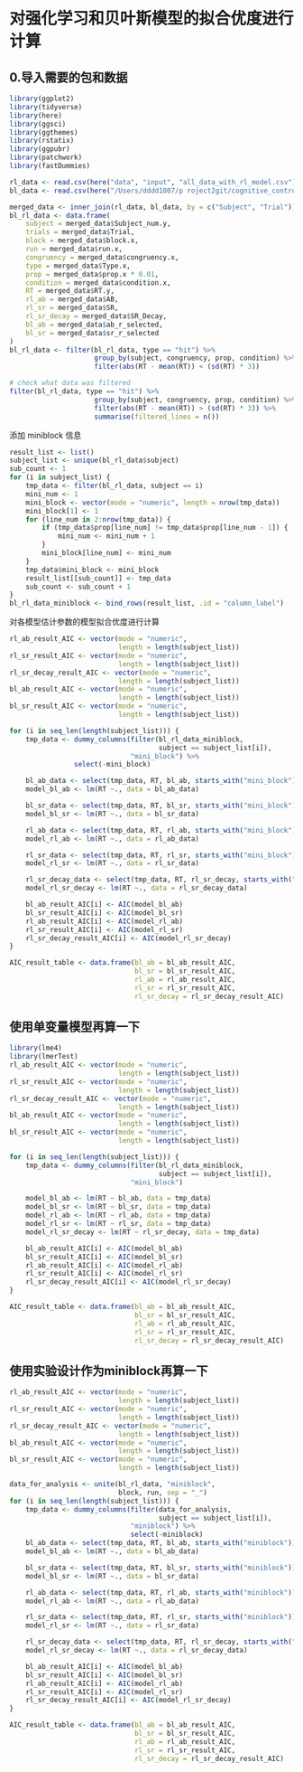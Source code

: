# 对强化学习和贝叶斯模型的拟合优度进行计算

## 0.导入需要的包和数据
```r
library(ggplot2)
library(tidyverse)
library(here)
library(ggsci)
library(ggthemes)
library(rstatix)
library(ggpubr)
library(patchwork)
library(fastDummies)

rl_data <- read.csv(here("data", "input", "all_data_with_rl_model.csv"))
bl_data <- read.csv(here("/Users/dddd1007/p roject2git/cognitive_control_model/data/input/all_data_with_sr_ab_bayesian_learner.csv"))

merged_data <- inner_join(rl_data, bl_data, by = c("Subject", "Trial"))
bl_rl_data <- data.frame(
    subject = merged_data$Subject_num.y,
    trials = merged_data$Trial, 
    block = merged_data$block.x,
    run = merged_data$run.x,
    congruency = merged_data$congruency.x,
    type = merged_data$Type.x,
    prop = merged_data$prop.x * 0.01,
    condition = merged_data$condition.x,
    RT = merged_data$RT.y,
    rl_ab = merged_data$AB,
    rl_sr = merged_data$SR,
    rl_sr_decay = merged_data$SR_Decay,
    bl_ab = merged_data$ab_r_selected,
    bl_sr = merged_data$sr_r_selected
)
bl_rl_data <- filter(bl_rl_data, type == "hit") %>%
                     group_by(subject, congruency, prop, condition) %>%
                     filter(abs(RT - mean(RT)) < (sd(RT) * 3))

# check what data was filtered
filter(bl_rl_data, type == "hit") %>%
                     group_by(subject, congruency, prop, condition) %>%
                     filter(abs(RT - mean(RT)) > (sd(RT) * 3)) %>%
                     summarise(filtered_lines = n())
```

添加 miniblock 信息
```r
result_list <- list()
subject_list <- unique(bl_rl_data$subject)
sub_count <- 1
for (i in subject_list) {
    tmp_data <- filter(bl_rl_data, subject == i)
    mini_num <- 1
    mini_block <- vector(mode = "numeric", length = nrow(tmp_data))
    mini_block[1] <- 1
    for (line_num in 2:nrow(tmp_data)) {
        if (tmp_data$prop[line_num] != tmp_data$prop[line_num - 1]) {
            mini_num <- mini_num + 1
        }
        mini_block[line_num] <- mini_num
    }
    tmp_data$mini_block <- mini_block
    result_list[[sub_count]] <- tmp_data
    sub_count <- sub_count + 1
}
bl_rl_data_miniblock <- bind_rows(result_list, .id = "column_label")
```

对各模型估计参数的模型拟合优度进行计算
```r
rl_ab_result_AIC <- vector(mode = "numeric", 
                           length = length(subject_list))
rl_sr_result_AIC <- vector(mode = "numeric", 
                           length = length(subject_list))
rl_sr_decay_result_AIC <- vector(mode = "numeric", 
                           length = length(subject_list))
bl_ab_result_AIC <- vector(mode = "numeric", 
                           length = length(subject_list))
bl_sr_result_AIC <- vector(mode = "numeric", 
                           length = length(subject_list))

for (i in seq_len(length(subject_list))) {
    tmp_data <- dummy_columns(filter(bl_rl_data_miniblock,
                                     subject == subject_list[i]),
                              "mini_block") %>%
                select(-mini_block)

    bl_ab_data <- select(tmp_data, RT, bl_ab, starts_with("mini_block"))
    model_bl_ab <- lm(RT ~., data = bl_ab_data)

    bl_sr_data <- select(tmp_data, RT, bl_sr, starts_with("mini_block"))
    model_bl_sr <- lm(RT ~., data = bl_sr_data)

    rl_ab_data <- select(tmp_data, RT, rl_ab, starts_with("mini_block"))
    model_rl_ab <- lm(RT ~., data = rl_ab_data)

    rl_sr_data <- select(tmp_data, RT, rl_sr, starts_with("mini_block"))
    model_rl_sr <- lm(RT ~., data = rl_sr_data)

    rl_sr_decay_data <- select(tmp_data, RT, rl_sr_decay, starts_with("mini_block"))
    model_rl_sr_decay <- lm(RT ~., data = rl_sr_decay_data)

    bl_ab_result_AIC[i] <- AIC(model_bl_ab)
    bl_sr_result_AIC[i] <- AIC(model_bl_sr)
    rl_ab_result_AIC[i] <- AIC(model_rl_ab)
    rl_sr_result_AIC[i] <- AIC(model_rl_sr)
    rl_sr_decay_result_AIC[i] <- AIC(model_rl_sr_decay)
}
```

```r
AIC_result_table <- data.frame(bl_ab = bl_ab_result_AIC,
                               bl_sr = bl_sr_result_AIC,
                               rl_ab = rl_ab_result_AIC,
                               rl_sr = rl_sr_result_AIC,
                               rl_sr_decay = rl_sr_decay_result_AIC)
```

## 使用单变量模型再算一下
```r
library(lme4)
library(lmerTest)
rl_ab_result_AIC <- vector(mode = "numeric",
                           length = length(subject_list))
rl_sr_result_AIC <- vector(mode = "numeric",
                           length = length(subject_list))
rl_sr_decay_result_AIC <- vector(mode = "numeric",
                           length = length(subject_list))
bl_ab_result_AIC <- vector(mode = "numeric",
                           length = length(subject_list))
bl_sr_result_AIC <- vector(mode = "numeric",
                           length = length(subject_list))

for (i in seq_len(length(subject_list))) {
    tmp_data <- dummy_columns(filter(bl_rl_data_miniblock,
                                     subject == subject_list[i]),
                              "mini_block")

    model_bl_ab <- lm(RT ~ bl_ab, data = tmp_data)
    model_bl_sr <- lm(RT ~ bl_sr, data = tmp_data)
    model_rl_ab <- lm(RT ~ rl_ab, data = tmp_data)
    model_rl_sr <- lm(RT ~ rl_sr, data = tmp_data)
    model_rl_sr_decay <- lm(RT ~ rl_sr_decay, data = tmp_data)

    bl_ab_result_AIC[i] <- AIC(model_bl_ab)
    bl_sr_result_AIC[i] <- AIC(model_bl_sr)
    rl_ab_result_AIC[i] <- AIC(model_rl_ab)
    rl_sr_result_AIC[i] <- AIC(model_rl_sr)
    rl_sr_decay_result_AIC[i] <- AIC(model_rl_sr_decay)
}

AIC_result_table <- data.frame(bl_ab = bl_ab_result_AIC,
                               bl_sr = bl_sr_result_AIC,
                               rl_ab = rl_ab_result_AIC,
                               rl_sr = rl_sr_result_AIC,
                               rl_sr_decay = rl_sr_decay_result_AIC)
```

## 使用实验设计作为miniblock再算一下
```r
rl_ab_result_AIC <- vector(mode = "numeric",
                           length = length(subject_list))
rl_sr_result_AIC <- vector(mode = "numeric",
                           length = length(subject_list))
rl_sr_decay_result_AIC <- vector(mode = "numeric",
                           length = length(subject_list))
bl_ab_result_AIC <- vector(mode = "numeric",
                           length = length(subject_list))
bl_sr_result_AIC <- vector(mode = "numeric",
                           length = length(subject_list))

data_for_analysis <- unite(bl_rl_data, "miniblock",
                           block, run, sep = "_")
for (i in seq_len(length(subject_list))) {
    tmp_data <- dummy_columns(filter(data_for_analysis,
                                     subject == subject_list[i]),
                              "miniblock") %>%
                              select(-miniblock)
    bl_ab_data <- select(tmp_data, RT, bl_ab, starts_with("miniblock"))
    model_bl_ab <- lm(RT ~., data = bl_ab_data)

    bl_sr_data <- select(tmp_data, RT, bl_sr, starts_with("miniblock"))
    model_bl_sr <- lm(RT ~., data = bl_sr_data)

    rl_ab_data <- select(tmp_data, RT, rl_ab, starts_with("miniblock"))
    model_rl_ab <- lm(RT ~., data = rl_ab_data)

    rl_sr_data <- select(tmp_data, RT, rl_sr, starts_with("miniblock"))
    model_rl_sr <- lm(RT ~., data = rl_sr_data)

    rl_sr_decay_data <- select(tmp_data, RT, rl_sr_decay, starts_with("miniblock"))
    model_rl_sr_decay <- lm(RT ~., data = rl_sr_decay_data)

    bl_ab_result_AIC[i] <- AIC(model_bl_ab)
    bl_sr_result_AIC[i] <- AIC(model_bl_sr)
    rl_ab_result_AIC[i] <- AIC(model_rl_ab)
    rl_sr_result_AIC[i] <- AIC(model_rl_sr)
    rl_sr_decay_result_AIC[i] <- AIC(model_rl_sr_decay)
}

AIC_result_table <- data.frame(bl_ab = bl_ab_result_AIC,
                               bl_sr = bl_sr_result_AIC,
                               rl_ab = rl_ab_result_AIC,
                               rl_sr = rl_sr_result_AIC,
                               rl_sr_decay = rl_sr_decay_result_AIC)
```